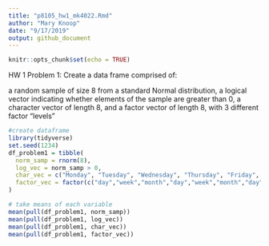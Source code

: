 ```yaml
---
title: "p8105_hw1_mk4022.Rmd"
author: "Mary Knoop"
date: "9/17/2019"
output: github_document
---
```


```r
knitr::opts_chunk$set(echo = TRUE)
```

HW 1 Problem 1:
Create a data frame comprised of:

a random sample of size 8 from a standard Normal distribution,
a logical vector indicating whether elements of the sample are greater than 0,
a character vector of length 8, and
a factor vector of length 8, with 3 different factor “levels”


```r
#create dataframe
library(tidyverse)
set.seed(1234)
df_problem1 = tibble(
  norm_samp = rnorm(8),
  log_vec = norm_samp > 0,
  char_vec = c("Monday", "Tuesday", "Wednesday", "Thursday", "Friday", "January", "February", "March"),
  factor_vec = factor(c("day","week","month","day","week","month","day","week"))
)

# take means of each variable
mean(pull(df_problem1, norm_samp))
mean(pull(df_problem1, log_vec))
mean(pull(df_problem1, char_vec))
mean(pull(df_problem1, factor_vec))
```









